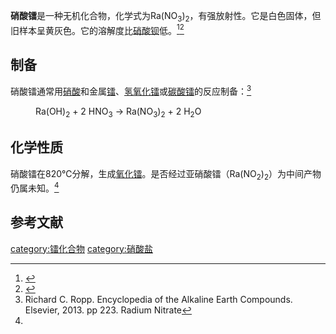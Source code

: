 {{chembox
| Verifiedfields = 
| Watchedfields = 
| verifiedrevid = 
| Name = 硝酸镭
| NameEn = Radium nitrate
| ImageFileR1 = Ra2+.svg
| ImageFileL1 = Nitrat-Ion.svg
| ImageFile= Nitrat-Ion.svg
| ImageSize = 100px
| ImageName = 
| IUPACName = 
| OtherNames =
|Section1={{Chembox Identifiers
| CASNo_Ref = {{cascite|correct|CAS}}
| CASNo = 10213-12-4
| UNII_Ref = 
| UNII = 
| EINECS = 
| PubChem = 56844152
| InChI = 
| SMILES = [Ra+2].[O-][N+](=O)[O-].[O-][N+](=O)[O-]
  }}
|Section3={{Chembox Properties
| Formula = Ra(NO<sub>3</sub>)<sub>2</sub> 
| MolarMass = 350.0343
| Appearance = 白色固体<ref name="sol" />
| Solubility = 12.1g（20℃）<ref name=Richard />
| MeltingPt = 
| MeltingPt_notes = 
| Density = 
  }}
}}

'''硝酸镭'''是一种无机化合物，化学式为Ra(NO<sub>3</sub>)<sub>2</sub>，有强放射性。它是白色固体，但旧样本呈黄灰色。它的溶解度比[[硝酸钡|硝酸钡]]低。<ref name="sol">{{cite journal |author1=Otto Erbacher |title=Löslichkeits-Bestimmungen einiger Radiumsalze |journal=Chemische Berichte |date=1930 |volume=63 |issue=1 |pages=141-156 |doi=10.1002/cber.19300630120 |trans-title=Solubility determinations of some radium salts |language=de}}</ref><ref>{{Harvnb|Kirby|1964|pages=4–8}}</ref>

==制备==
硝酸镭通常用[[硝酸|硝酸]]和金属[[镭|镭]]、[[氢氧化镭|氢氧化镭]]或[[碳酸镭|碳酸镭]]的反应制备：<ref name=Richard>Richard C. Ropp. Encyclopedia of the Alkaline Earth Compounds. Elsevier, 2013. pp 223. Radium Nitrate</ref>
: Ra(OH)<sub>2</sub> + 2 HNO<sub>3</sub> → Ra(NO<sub>3</sub>)<sub>2</sub> + 2 H<sub>2</sub>O

==化学性质==
硝酸镭在820℃分解，生成[[氧化镭|氧化镭]]。是否经过亚硝酸镭（Ra(NO<sub>2</sub>)<sub>2</sub>）为中间产物仍属未知。<ref name=Richard />
==参考文献==
{{reflist}}

{{镭化合物}}
{{硝酸盐}}
[[category:镭化合物|category:镭化合物]]
[[category:硝酸盐|category:硝酸盐]]